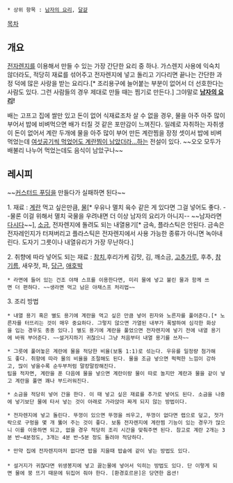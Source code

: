  * 상위 항목 : [[남자의 요리]], [[달걀]]

[[목차]]
== 개요 ==
[[전자렌지]]를 이용해서 만들 수 있는 가장 간단한 요리 중 하나. 가스렌지 사용에 익숙치 않더라도, 적당히 재료를 섞어주고 전자렌지에 넣고 돌리고 기다리면 끝나는 간단한 과정 덕에 많은 사랑을 받는 요리다.[* 조리용구에 늘어붙는 부분이 없어서 더 선호한다는 사람도 있다. 그런 사람들의 경우 제대로 만들 때는 찜기로 만든다.] 그야말로 '''[[남자의 요리]]!'''

배는 고프고 집에 쌀만 있고 돈이 없어 식재료조차 살 수 없을 경우, 물을 아주 아주 많이 부어서 밥에 비벼먹으면 배가 터질 것 같은 포만감이 느껴진다. 일례로 자취하는 자취생이 돈이 없어서 계란 두개에 물을 아주 많이 부어 만든 계란찜을 장정 셋이서 밥에 비벼먹었는데 [[오병이어의 기적|여섯공기씩 먹었어도 계란찜이 남았더라...]]하는 전설이 있다. ~~오오 모두가 배불리 나누어 먹었는데도 음식이 남았구나~~

== 레시피 ==

~~[[커스터드 푸딩]]을 만들다가 실패하면 된다~~

1. 재료 : [[계란]] 먹고 싶은만큼, [[물]][* 우유나 멸치 육수 같은 게 있다면 그걸 넣어도 좋다. --물론 이걸 위해서 멸치 국물을 우려내면 더 이상 남자의 요리가 아니지-- ~~남자라면 [[다시다]]~~], [[소금]], 전자렌지에 돌려도 되는 내열용기[* 금속, 플라스틱은 안된다. 금속은 전자레인지가 터져버리고 플라스틱은 전자렌지에서 사용 가능한 종류가 아니면 녹아내린다. 도자기 그릇이나 내열유리가 가장 무난하다.]

2. 취향에 따라 넣어도 되는 재료 : [[참치]],후리가케 김맛, 김, 깨소금, [[고추가루]], 후추, [[참기름]], 새우젓, 파, [[당근]], [[애호박]]
 * 라면에 들어 있는 건조 야채 스프를 이용한다면, 미리 물에 넣고 불린 물과 함께 쓰면 더 편하다. ~~생라면 먹고 남은 야채스프 처리법~~

3. 조리 방법
 * 내열 용기 혹은 별도 용기에 계란을 먹고 싶은 만큼 넣어 흰자와 노른자를 풀어준다.[* 노른자를 터뜨리는 것이 매우 중요하다. 그렇지 않으면 가열된 내부가 폭발하여 심각한 화상을 입는 경우도 종종 있다.] 별도 용기에 계란을 풀었으면 전자렌지에 넣기 전에 내열 용기에 바꿔 부어준다. ~~설거지하기 귀찮으니 그냥 처음부터 내열 용기를 쓰자~~

 * 그릇에 풀어놓은 계란에 물을 적당한 비율(보통 1:1)로 섞는다. 우유를 일정량 첨가해도 좋다. 취향에 따라 물의 비율을 조절해도 된다. 물을 조금 넣으면 퍽퍽한 느낌이 강하고, 많이 넣을수록 순두부처럼 말캉말캉해진다.
 팁을 적자면, 계란을 푼 다음에 물을 넣으면 계란이랑 물이 따로 놀지만 계란과 물을 같이 넣고 계란을 풀면 꽤나 부드러워진다.

 * 소금을 적당히 넣어 간을 한다. 이 때 넣고 싶은 재료를 추가로 넣어도 된다. 소금을 나중에 넣기보단 물에 타서 넣는 것이 아래로 가라앉아 짜게 되지 않는 방법이다.

 * 전자렌지에 넣고 돌린다. 뚜껑이 있으면 뚜껑을 씌우고, 뚜껑이 없다면 랩으로 덮고, 젓가락으로 구멍을 몇 개 뚫어 주는 것이 좋다. 보통 전자렌지에 계란찜 기능이 있는 경우가 많으니 이를 이용하면 되고, 없을 경우 적당히 조리 시간을 맞춰주면 된다. 참고로 계란 2개는 3분 반~4분정도, 3개는 4분 반~5분 정도 돌려야 적당하다.

 * 만약 집에 전자렌지마저 없다면 밥을 지을때 밥솥에 같이 넣는 방법도 있다.
 
 * 설거지가 귀찮다면 위생봉지에 넣고 끓는물에 넣어서 익히는 방법도 있다. 단 이렇게 되면 물에 붕 뜨기 때문에 뒤집어 줘야 한다. [환경호르몬]은 당연한 옵션!
